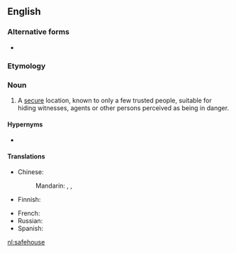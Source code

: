 {{also|safe house}}
==English==
{{wikipedia}}
===Alternative forms===
* {{l|en|safe house}}

===Etymology===
{{compound|safe|house|lang=en}}

===Noun===
{{en-noun}}

# A [[secure]] location, known to only a few trusted people, suitable for hiding witnesses, agents or other persons perceived as being in danger.

====Hypernyms====
* {{l|en|house}}

====Translations====
{{trans-top|secure location}}
* Chinese:
*: Mandarin: {{t|cmn|[[安全]][[藏身處]]|sc=Hani}}, {{t|cmn|[[安全]][[藏身处]]|tr=ānquán cángshēnchù|sc=Hani}}, {{t|cmn|安全屋|tr=ānquánwū}}
* Finnish: {{t|fi|turvatalo}}
{{trans-mid}}
* French: {{t-needed|fr}}
* Russian: {{t-needed|ru}}
* Spanish: {{t-needed|es}}
{{trans-bottom}}

[[nl:safehouse]]